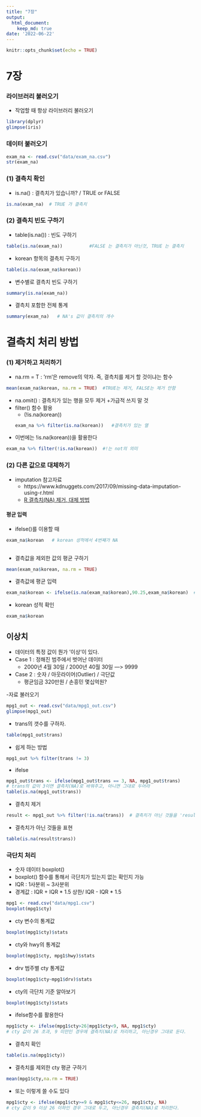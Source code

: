 ```yaml
---
title: "7장"
output:
  html_document:
    keep_md: true
date: '2022-06-22'
---
```


```r
knitr::opts_chunk$set(echo = TRUE)
```

# 7장
### 라이브러리 불러오기
- 작업할 때 항상 라이브러리 불러오기
```r
library(dplyr)
glimpse(iris)
```

### 데이터 불러오기
```r
exam_na <- read.csv("data/exam_na.csv")
str(exam_na)
```
### (1) 결측치 확인
- is.na() : 결측치가 있습니까? / TRUE or FALSE
```r
is.na(exam_na)  # TRUE 가 결측치
```


### (2) 결측치 빈도 구하기
- table(is.na()) : 빈도 구하기
```r
table(is.na(exam_na))          #FALSE 는 결측치가 아닌것, TRUE 는 결측치
```
- korean 항목의 결측치 구하기
```r
table(is.na(exam_na$korean))
```
- 변수별로 결측치 빈도 구하기
```r
summary(is.na(exam_na))
```
- 결측치 포함한 전체 통계
```r
summary(exam_na)   # NA's 값이 결측치의 개수
```

# 결측치 처리 방법
### (1) 제거하고 처리하기
- na.rm = T : 'rm'은 remove의 약자. 즉, 결측치를 제거 할 것이냐는 함수
```r
mean(exam_na$korean, na.rm = TRUE)  #TRUE는 제거, FALSE는 제거 안함
```
- na.omit() : 결측치가 있는 행을 모두 제거
  +가급적 쓰지 말 것
- filter() 함수 활용
  + (!is.na(korean))
```r
exam_na %>% filter(is.na(korean))   #결측치가 있는 열
```
- 이번에는 !is.na(korean))을 활용한다
```r
exam_na %>% filter(!is.na(korean))  #!는 not의 의미
```


### (2) 다른 값으로 대체하기
- imputation 참고자료
  + https://www.kdnuggets.com/2017/09/missing-data-imputation-using-r.html
  + [R 결측치(NA) 제거, 대체 방법](https://velog.io/@lifeisbeautiful/R-%EA%B2%B0%EC%B8%A1%EA%B0%92NA-%EC%A0%9C%EA%B1%B0-%EB%8C%80%EC%B2%B4-%EB%B0%A9%EB%B2%95)

#### 평균 입력
- ifelse()를 이용할 때
```r
exam_na$korean   # korean 성적에서 4번째가 NA
   
```
- 결측값을 제외한 값의 평균 구하기
```r
mean(exam_na$korean, na.rm = TRUE)
```
- 결측값에 평균 입력
```r
exam_na$korean <- ifelse(is.na(exam_na$korean),90.25,exam_na$korean)  #ifelse()함수 이용
```
- korean 성적 확인
```r
exam_na$korean 
```


## 이상치
- 데이터의 특정 값이 뭔가 '이상'이 있다.
- Case 1 : 정해진 범주에서 벗어난 데이터
  + 2000년 4월 30일 / 2000년 40월 30일 ---> 9999
- Case 2 : 숫자 / 아웃라이어(Outlier) / 극단값
  + 평균임금 320만원 / 손흥민 몇십억원?

-자료 불러오기
```r
mpg1_out <- read.csv("data/mpg1_out.csv")
glimpse(mpg1_out)
```

- trans의 갯수를 구하자.
```r
table(mpg1_out$trans)
```
- 쉽게 하는 방법
```r
mpg1_out %>% filter(trans != 3)
```

- ifelse
```r
mpg1_out$trans <- ifelse(mpg1_out$trans == 3, NA, mpg1_out$trans)
# trans의 값이 3이면 결측치(NA)로 바꿔주고, 아니면 그대로 두어라
table(is.na(mpg1_out$trans))
```

- 결측치 제거
```r
result <- mpg1_out %>% filter(!is.na(trans))  # 결측치가 아닌 것들을 'result' 데이터로 지정
```
- 결측치가 아닌 것들을 표현
```r
table(is.na(result$trans)) 
```


### 극단치 처리
- 숫자 데이터 boxplot()
- boxplot() 함수를 통해서 극단치가 있는지 없는 확인지 가능
- IQR : 1사분위 ~ 3사분위
- 경계값 : IQR + IQR * 1.5 상한/ IQR - IQR * 1.5
```r
mpg1 <- read.csv("data/mpg1.csv")
boxplot(mpg1$cty)
```

- cty 변수의 통계값
```r
boxplot(mpg1$cty)$stats
```
- cty와 hwy의 통계값
```r
boxplot(mpg1$cty, mpg1$hwy)$stats 
```
- drv 범주별 cty 통계값
```r
boxplot(mpg1$cty~mpg1$drv)$stats 
```
- cty의 극단치 기준 알아보기
```r
boxplot(mpg1$cty)$stats      
```
- ifelse함수를 활용한다
```r
mpg1$cty <- ifelse(mpg1$cty>26|mpg1$cty<9, NA, mpg1$cty)
# cty 값이 26 초과, 9 미만인 경우에 결측치(NA)로 처리하고, 아닌경우 그대로 둔다.


```
- 결측치 확인
```r
table(is.na(mpg1$cty))
```
- 결측치를 제외한 cty 평균 구하기
```r
mean(mpg1$cty,na.rm = TRUE)  
```
- 또는 이렇게 쓸 수도 있다
```r
mpg1$cty <- ifelse(mpg1$cty>=9 & mpg1$cty<=26, mpg1$cty, NA)
# cty 값이 9 이상 26 이하인 경우 그대로 두고, 아닌경우 결측치(NA)로 처리한다.
```